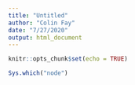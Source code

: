 ```yaml
---
title: "Untitled"
author: "Colin Fay"
date: "7/27/2020"
output: html_document
---
```


```r
knitr::opts_chunk$set(echo = TRUE)
```

```r
Sys.which("node")
```

